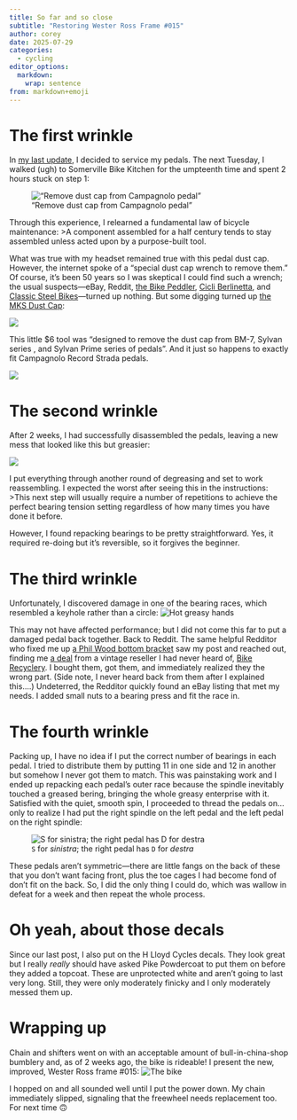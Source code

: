 ```yaml
---
title: So far and so close
subtitle: "Restoring Wester Ross Frame #015"
author: corey
date: 2025-07-29
categories:
  - cycling
editor_options: 
  markdown: 
    wrap: sentence
from: markdown+emoji
---
```


# The first wrinkle

In [my last update](../2025-05-04-too-slowly/index.qmd), I decided to service my pedals.
The next Tuesday, I walked (ugh) to Somerville Bike Kitchen for the umpteenth time and spent 2 hours stuck on step 1:

!["Remove dust cap from Campagnolo pedal"](https://cycling-obsession.com/wp-content/uploads/2021/12/IMG_9123.jpg)

Through this experience, I relearned a fundamental law of bicycle maintenance:
>A component assembled for a half century tends to stay assembled unless acted upon by a purpose-built tool.

What was true with my headset remained true with this pedal dust cap.
However, the internet spoke of a "special dust cap wrench to remove them."
Of course, it's been 50 years so I was skeptical I could find such a wrench; the usual suspects---eBay, Reddit, [the Bike Peddler](https://www.bikepeddler.com), [Cicli Berlinetta](https://cicli-berlinetta.com), and [Classic Steel Bikes](https://www.classicsteelbikes.com)---turned up nothing.
But some digging turned up [the MKS Dust Cap](https://www.mkspedal.com/?q=en/product/node/165):

![](https://www.sim.works/cdn/shop/files/DSCF6343.jpg?v=1684955332)

This little \$6 tool was "designed to remove the dust cap from BM-7, Sylvan series , and Sylvan Prime series of pedals".
And it just so happens to exactly fit Campagnolo Record Strada pedals.

![](images/dust_cap_spanner.jpeg)

# The second wrinkle

After 2 weeks, I had successfully disassembled the pedals, leaving a new mess that looked like this but greasier:

![](https://cycling-obsession.com/wp-content/uploads/2021/12/IMG_9152.jpg)

I put everything through another round of degreasing and set to work reassembling.
I expected the worst after seeing this in the instructions:
>This next step will usually require a number of repetitions to achieve the perfect bearing tension setting regardless of how many times you have done it before.

However, I found repacking bearings to be pretty straightforward.
Yes, it required re-doing but it's reversible, so it forgives the beginner.

# The third wrinkle

Unfortunately, I discovered damage in one of the bearing races, which resembled a keyhole rather than a circle:
![Hot greasy hands](images/keyhole_race.jpeg)

This may not have affected performance; but I did not come this far to put a damaged pedal back together.
Back to Reddit.
The same helpful Redditor who fixed me up [a Phil Wood bottom bracket](../2025-04-26-slowly-but-surely/index.qmd) saw my post and reached out, finding me [a deal](https://bikerecyclery.com/nos-nib-campagnolo-nuovo-record-sl-strada-pista-pedal-race-set-2-races/) from a vintage reseller I had never heard of, [Bike Recyclery](https://bikerecyclery.com/).
I bought them, got them, and immediately realized they the wrong part.
(Side note, I never heard back from them after I explained this....)
Undeterred, the Redditor quickly found an eBay listing that met my needs.
I added small nuts to a bearing press and fit the race in.

# The fourth wrinkle

Packing up, I have no idea if I put the correct number of bearings in each pedal.
I tried to distribute them by putting 11 in one side and 12 in another but somehow I never got them to match.
This was painstaking work and I ended up repacking each pedal's outer race because the spindle inevitably touched a greased bering, bringing the whole greasy enterprise with it.
Satisfied with the quiet, smooth spin, I proceeded to thread the pedals on...only to realize I had put the right spindle on the left pedal and the left pedal on the right spindle:

![`S` for *sinistra*; the right pedal has `D` for *destra*](images/wrong%20shoe.jpeg)

These pedals aren't symmetric---there are little fangs on the back of these that you don't want facing front, plus the toe cages I had become fond of don't fit on the back.
So, I did the only thing I could do, which was wallow in defeat for a week and then repeat the whole process.

# Oh yeah, about those decals

Since our last post, I also put on the H Lloyd Cycles decals.
They look great but I really *really* should have asked Pike Powdercoat to put them on before they added a topcoat.
These are unprotected white and aren't going to last very long.
Still, they were only moderately finicky and I only moderately messed them up.

# Wrapping up

Chain and shifters went on with an acceptable amount of bull-in-china-shop bumblery and, as of 2 weeks ago, the bike is rideable!
I present the new, improved, Wester Ross frame #015:
![The bike](images/the%20bike%20Large.jpeg)

I hopped on and all sounded well until I put the power down.
My chain immediately slipped, signaling that the freewheel needs replacement too.
For next time 🙃
